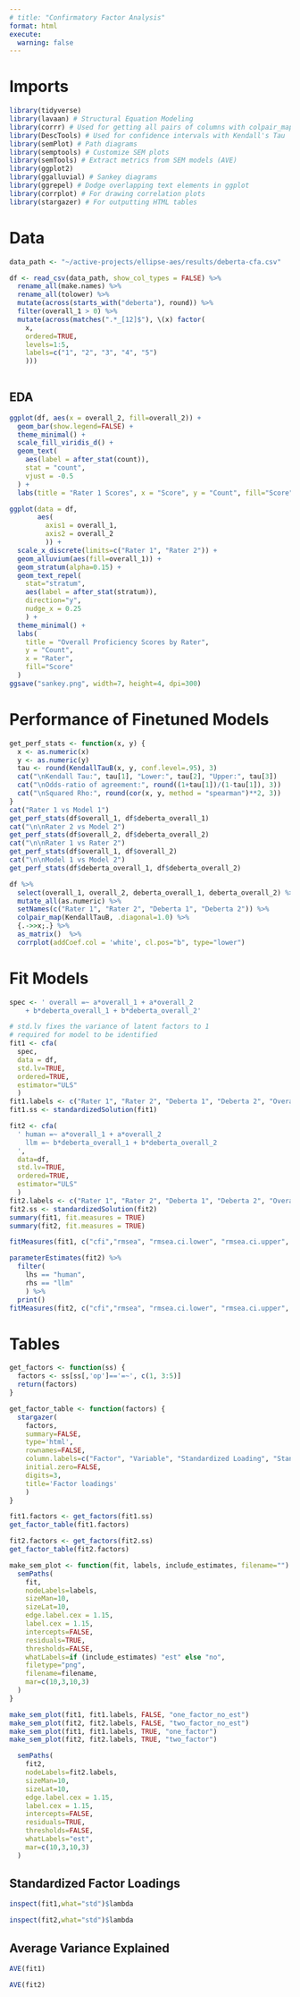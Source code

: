```yaml
---
# title: "Confirmatory Factor Analysis"
format: html
execute:
  warning: false
---
```


# Imports

```r
library(tidyverse)
library(lavaan) # Structural Equation Modeling
library(corrr) # Used for getting all pairs of columns with colpair_map
library(DescTools) # Used for confidence intervals with Kendall's Tau
library(semPlot) # Path diagrams
library(semptools) # Customize SEM plots
library(semTools) # Extract metrics from SEM models (AVE)
library(ggplot2)
library(ggalluvial) # Sankey diagrams
library(ggrepel) # Dodge overlapping text elements in ggplot
library(corrplot) # For drawing correlation plots
library(stargazer) # For outputting HTML tables
```

# Data

```r
data_path <- "~/active-projects/ellipse-aes/results/deberta-cfa.csv"

df <- read_csv(data_path, show_col_types = FALSE) %>% 
  rename_all(make.names) %>% 
  rename_all(tolower) %>% 
  mutate(across(starts_with("deberta"), round)) %>%
  filter(overall_1 > 0) %>%
  mutate(across(matches(".*_[12]$"), \(x) factor(
    x,
    ordered=TRUE,
    levels=1:5,
    labels=c("1", "2", "3", "4", "5")
    )))
  
```

## EDA

```r
ggplot(df, aes(x = overall_2, fill=overall_2)) +
  geom_bar(show.legend=FALSE) +
  theme_minimal() +
  scale_fill_viridis_d() +
  geom_text(
    aes(label = after_stat(count)),
    stat = "count",
    vjust = -0.5
  ) +
  labs(title = "Rater 1 Scores", x = "Score", y = "Count", fill="Score")
```

```r
ggplot(data = df,
       aes(
         axis1 = overall_1,
         axis2 = overall_2
         )) +
  scale_x_discrete(limits=c("Rater 1", "Rater 2")) +
  geom_alluvium(aes(fill=overall_1)) +
  geom_stratum(alpha=0.15) +
  geom_text_repel(
    stat="stratum",
    aes(label = after_stat(stratum)),
    direction="y",
    nudge_x = 0.25
    ) +
  theme_minimal() +
  labs(
    title = "Overall Proficiency Scores by Rater",
    y = "Count",
    x = "Rater",
    fill="Score"
  )
ggsave("sankey.png", width=7, height=4, dpi=300)
```

# Performance of Finetuned Models

```r
get_perf_stats <- function(x, y) {
  x <- as.numeric(x)
  y <- as.numeric(y)
  tau <- round(KendallTauB(x, y, conf.level=.95), 3)
  cat("\nKendall Tau:", tau[1], "Lower:", tau[2], "Upper:", tau[3])
  cat("\nOdds-ratio of agreement:", round((1+tau[1])/(1-tau[1]), 3))
  cat("\nSquared Rho:", round(cor(x, y, method = "spearman")**2, 3))
}
cat("Rater 1 vs Model 1")
get_perf_stats(df$overall_1, df$deberta_overall_1)
cat("\n\nRater 2 vs Model 2")
get_perf_stats(df$overall_2, df$deberta_overall_2)
cat("\n\nRater 1 vs Rater 2")
get_perf_stats(df$overall_1, df$overall_2)
cat("\n\nModel 1 vs Model 2")
get_perf_stats(df$deberta_overall_1, df$deberta_overall_2)

df %>% 
  select(overall_1, overall_2, deberta_overall_1, deberta_overall_2) %>% 
  mutate_all(as.numeric) %>% 
  setNames(c("Rater 1", "Rater 2", "Deberta 1", "Deberta 2")) %>%
  colpair_map(KendallTauB, .diagonal=1.0) %>%
  {.->>x;.} %>%
  as_matrix()  %>% 
  corrplot(addCoef.col = 'white', cl.pos="b", type="lower") 
```

# Fit Models

```r
spec <- ' overall =~ a*overall_1 + a*overall_2
    + b*deberta_overall_1 + b*deberta_overall_2'

# std.lv fixes the variance of latent factors to 1
# required for model to be identified
fit1 <- cfa(
  spec,
  data = df,
  std.lv=TRUE,
  ordered=TRUE,
  estimator="ULS"
  )
fit1.labels <- c("Rater 1", "Rater 2", "Deberta 1", "Deberta 2", "Overall")
fit1.ss <- standardizedSolution(fit1)

fit2 <- cfa(
  ' human =~ a*overall_1 + a*overall_2
    llm =~ b*deberta_overall_1 + b*deberta_overall_2
  ',
  data=df,
  std.lv=TRUE,
  ordered=TRUE,
  estimator="ULS"
  )
fit2.labels <- c("Rater 1", "Rater 2", "Deberta 1", "Deberta 2", "Overall\n(Human)", "Overall\n(LLM)")
fit2.ss <- standardizedSolution(fit2)
summary(fit1, fit.measures = TRUE)
summary(fit2, fit.measures = TRUE)
```

```r
fitMeasures(fit1, c("cfi","rmsea", "rmsea.ci.lower", "rmsea.ci.upper", "srmr"))
```

```r
parameterEstimates(fit2) %>% 
  filter(
    lhs == "human",
    rhs == "llm"
    ) %>% 
  print()
fitMeasures(fit2, c("cfi","rmsea", "rmsea.ci.lower", "rmsea.ci.upper", "srmr"))
```

# Tables

```r
get_factors <- function(ss) {
  factors <- ss[ss[,'op']=='=~', c(1, 3:5)]
  return(factors)
}

get_factor_table <- function(factors) {
  stargazer(
    factors,
    summary=FALSE,
    type='html',
    rownames=FALSE,
    column.labels=c("Factor", "Variable", "Standardized Loading", "Standard Error"),
    initial.zero=FALSE,
    digits=3,
    title='Factor loadings'
    )
}

fit1.factors <- get_factors(fit1.ss)
get_factor_table(fit1.factors)

fit2.factors <- get_factors(fit2.ss)
get_factor_table(fit2.factors)
```

```r
make_sem_plot <- function(fit, labels, include_estimates, filename="") {
  semPaths(
    fit,
    nodeLabels=labels,
    sizeMan=10,
    sizeLat=10,
    edge.label.cex = 1.15,
    label.cex = 1.15,
    intercepts=FALSE,
    residuals=TRUE,
    thresholds=FALSE,
    whatLabels=if (include_estimates) "est" else "no",
    filetype="png",
    filename=filename,
    mar=c(10,3,10,3)
  )
}

make_sem_plot(fit1, fit1.labels, FALSE, "one_factor_no_est")
make_sem_plot(fit2, fit2.labels, FALSE, "two_factor_no_est")
make_sem_plot(fit1, fit1.labels, TRUE, "one_factor")
make_sem_plot(fit2, fit2.labels, TRUE, "two_factor")
```

```r
  semPaths(
    fit2,
    nodeLabels=fit2.labels,
    sizeMan=10,
    sizeLat=10,
    edge.label.cex = 1.15,
    label.cex = 1.15,
    intercepts=FALSE,
    residuals=TRUE,
    thresholds=FALSE,
    whatLabels="est",
    mar=c(10,3,10,3)
  )
```

## Standardized Factor Loadings

```r
inspect(fit1,what="std")$lambda
```

```r
inspect(fit2,what="std")$lambda
```

## Average Variance Explained

```r
AVE(fit1)
```

```r
AVE(fit2)
```
